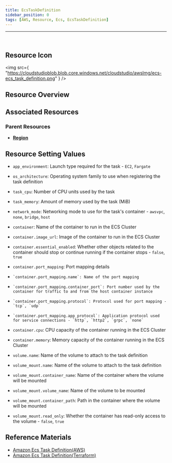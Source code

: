 ```yaml
---
title: EcsTaskDefinition
sidebar_position: 0
tags: [AWS, Resource, Ecs, EcsTaskDefinition]
---
```


<hr />
<br />

## Resource Icon

<img
    src={
        "https://cloudstudioblob.blob.core.windows.net/cloudstudio/awsImg/ecs-ecs_task_definition.png"
    }
/>

## Resource Overview


## Associated Resources

### Parent Resources

-   [**Region**](https://docs.cstudio.app/docs/resource/aws/Base/Region)


## Resource Setting Values

-   `app_environment`: Launch type required for the task - `EC2`, `Fargate`
-   `os_architecture`: Operating system family to use when registering the task definition
-   `task_cpu`: Number of CPU units used by the task
-   `task_memory`: Amount of memory used by the task (MiB)
-   `network_mode`: Networking mode to use for the task's container - `awsvpc`, `none`, `bridge`, `host`
-   `container`: Name of the container to run in the ECS Cluster
-   `container.image_url`: Image of the container to run in the ECS Cluster
-   `container.essential_enabled`: Whether other objects related to the container should stop or continue running if the container stops - `false`, `true`
-   `container.port_mapping`: Port mapping details
  -     `container.port_mapping.name`: Name of the port mapping
  -     `container.port_mapping.container_port`: Port number used by the container for traffic to and from the host container instance
  -     `container.port_mapping.protocol`: Protocol used for port mapping - `tcp`, `udp`
  -     `container.port_mapping.app_protocol`: Application protocol used for service connections - `http`, `http2`, `grpc`, `none`
-   `container.cpu`: CPU capacity of the container running in the ECS Cluster
-   `container.memory`: Memory capacity of the container running in the ECS Cluster

-   `volume.name`: Name of the volume to attach to the task definition
-   `volume_mount.name`: Name of the volume to attach to the task definition
-   `volume_mount.container_name`: Name of the container where the volume will be mounted
-   `volume_mount.volume_name`: Name of the volume to be mounted
-   `volume_mount.container_path`: Path in the container where the volume will be mounted
-   `volume_mount.read_only`: Whether the container has read-only access to the volume - `false`, `true`


## Reference Materials

-   [Amazon Ecs Task Definition(AWS)](https://docs.aws.amazon.com/ko_kr/AmazonECS/latest/developerguide/task_definitions.html)
-   [Amazon Ecs Task Definition(Terraform)](https://registry.terraform.io/providers/hashicorp/aws/latest/docs/resources/ecs_task_definition)
